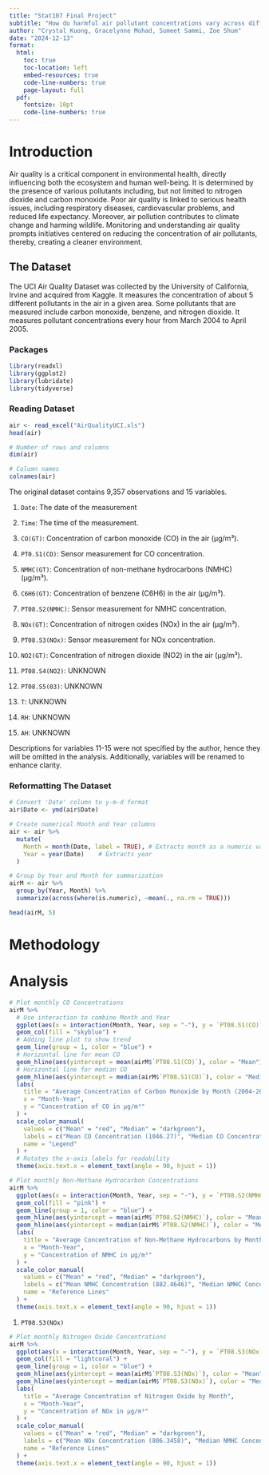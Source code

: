 ```yaml
---
title: "Stat107 Final Project"
subtitle: "How do harmful air pollutant concentrations vary across different months within a year?"
author: "Crystal Kuong, Gracelynne Mohad, Sumeet Sammi, Zoe Shum"
date: "2024-12-13"
format:
  html:
    toc: true
    toc-location: left
    embed-resources: true
    code-line-numbers: true
    page-layout: full
  pdf:
    fontsize: 10pt
    code-line-numbers: true
---
```


# Introduction

Air quality is a critical component in environmental health, directly influencing both the ecosystem and human well-being. It is determined by the presence of various pollutants including, but not limited to nitrogen dioxide and carbon monoxide. Poor air quality is linked to serious health issues, including respiratory diseases, cardiovascular problems, and reduced life expectancy. Moreover, air pollution contributes to climate change and harming wildlife. Monitoring and understanding air quality prompts initiatives centered on reducing the concentration of air pollutants, thereby, creating a cleaner environment.

## The Dataset

The UCI Air Quality Dataset was collected by the University of California, Irvine and acquired from Kaggle. It measures the concentration of about 5 different pollutants in the air in a given area. Some pollutants that are measured include carbon monoxide, benzene, and nitrogen dioxide. It measures pollutant concentrations every hour from March 2004 to April 2005.

### Packages

```r
library(readxl)
library(ggplot2)
library(lubridate)
library(tidyverse)
```

### Reading Dataset

```r
air <- read_excel("AirQualityUCI.xls")
head(air)

# Number of rows and columns
dim(air)

# Column names
colnames(air)
```

The original dataset contains 9,357 observations and 15 variables.

1.  `Date`: The date of the measurement

2.  `Time`: The time of the measurement.

3.  `CO(GT)`: Concentration of carbon monoxide (CO) in the air (µg/m³).

4.  `PT0.S1(CO)`: Sensor measurement for CO concentration.

5.  `NMHC(GT)`: Concentration of non-methane hydrocarbons (NMHC) (µg/m³).

6.  `C6H6(GT)`: Concentration of benzene (C6H6) in the air (µg/m³).

7.  `PT08.S2(NMHC)`: Sensor measurement for NMHC concentration.

8.  `NOx(GT)`: Concentration of nitrogen oxides (NOx) in the air (µg/m³).

9.  `PT08.S3(NOx)`: Sensor measurement for NOx concentration.

10. `NO2(GT)`: Concentration of nitrogen dioxide (NO2) in the air (µg/m³).

11. `PT08.S4(NO2)`: UNKNOWN

12. `PT08.S5(03)`: UNKNOWN

13. `T`: UNKNOWN

14. `RH`: UNKNOWN

15. `AH`: UNKNOWN

Descriptions for variables 11-15 were not specified by the author, hence they will be omitted in the analysis. Additionally, variables will be renamed to enhance clarity.

### Reformatting The Dataset 

```r
# Convert 'Date' column to y-m-d format
air$Date <- ymd(air$Date)

# Create numerical Month and Year columns
air <- air %>%
  mutate(
    Month = month(Date, label = TRUE), # Extracts month as a numeric value (1-12)
    Year = year(Date)    # Extracts year
  )

# Group by Year and Month for summarization
airM <- air %>%
  group_by(Year, Month) %>%
  summarize(across(where(is.numeric), ~mean(., na.rm = TRUE)))

head(airM, 5)
```

# Methodology

# Analysis

```r
# Plot monthly CO Concentrations
airM %>%
  # Use interaction to combine Month and Year
  ggplot(aes(x = interaction(Month, Year, sep = "-"), y = `PT08.S1(CO)`)) +
  geom_col(fill = "skyblue") + 
  # Adding line plot to show trend
  geom_line(group = 1, color = "blue") +
  # Horizontal line for mean CO
  geom_hline(aes(yintercept = mean(airM$`PT08.S1(CO)`), color = "Mean"), linetype = "dashed") +
  # Horizontal line for median CO
  geom_hline(aes(yintercept = median(airM$`PT08.S1(CO)`), color = "Median"), linetype = "dashed") +
  labs(
    title = "Average Concentration of Carbon Monoxide by Month (2004-2005)",
    x = "Month-Year",
    y = "Concentration of CO in µg/m³"
  ) +
  scale_color_manual(
    values = c("Mean" = "red", "Median" = "darkgreen"),
    labels = c("Mean CO Concentration (1046.27)", "Median CO Concentration (1047.141)"),
    name = "Legend"
  ) +
  # Rotates the x-axis labels for readability
  theme(axis.text.x = element_text(angle = 90, hjust = 1))
```

```r
# Plot monthly Non-Methane Hydrocarbon Concentrations 
airM %>%
  ggplot(aes(x = interaction(Month, Year, sep = "-"), y = `PT08.S2(NMHC)`)) +
  geom_col(fill = "pink") + 
  geom_line(group = 1, color = "blue") +
  geom_hline(aes(yintercept = mean(airM$`PT08.S2(NMHC)`), color = "Mean"), linetype = "dashed") +
  geom_hline(aes(yintercept = median(airM$`PT08.S2(NMHC)`), color = "Median"), linetype = "dashed") +
  labs(
    title = "Average Concentration of Non-Methane Hydrocarbons by Month",
    x = "Month-Year",
    y = "Concentration of NMHC in µg/m³"
  ) +
  scale_color_manual(
    values = c("Mean" = "red", "Median" = "darkgreen"),
    labels = c("Mean NMHC Concentration (882.4646)", "Median NMHC Concentration (905.4681)"),
    name = "Reference Lines"
  ) +
  theme(axis.text.x = element_text(angle = 90, hjust = 1))
```

1.  `PT08.S3(NOx)`

```r
# Plot monthly Nitrogen Oxide Concentrations 
airM %>%
  ggplot(aes(x = interaction(Month, Year, sep = "-"), y = `PT08.S3(NOx)`)) +
  geom_col(fill = "lightcoral") + 
  geom_line(group = 1, color = "blue") +
  geom_hline(aes(yintercept = mean(airM$`PT08.S3(NOx)`), color = "Mean"), linetype = "dashed") +
  geom_hline(aes(yintercept = median(airM$`PT08.S3(NOx)`), color = "Median"), linetype = "dashed") +
  labs(
    title = "Average Concentration of Nitrogen Oxide by Month",
    x = "Month-Year",
    y = "Concentration of NOx in µg/m³"
  ) +
  scale_color_manual(
    values = c("Mean" = "red", "Median" = "darkgreen"),
    labels = c("Mean NOx Concentration (806.3458)", "Median NMHC Concentration (787.5153)"),
    name = "Reference Lines"
  ) +
  theme(axis.text.x = element_text(angle = 90, hjust = 1))
```

```r
```

